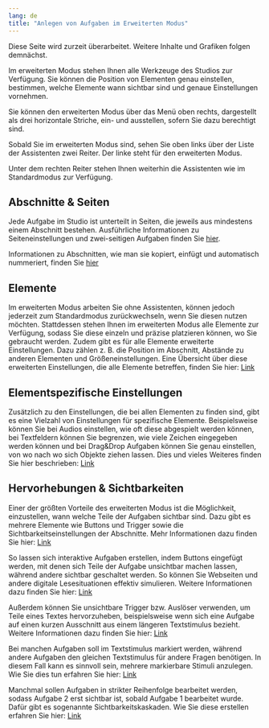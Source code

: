 ```yaml
---
lang: de
title: "Anlegen von Aufgaben im Erweiterten Modus"
---
```


::: {.callout-caution}
Diese Seite wird zurzeit überarbeitet. Weitere Inhalte und Grafiken folgen demnächst.
:::

Im erweiterten Modus stehen Ihnen alle Werkzeuge des Studios zur Verfügung. Sie können die Position von Elementen genau einstellen, bestimmen, welche Elemente wann sichtbar sind und genaue Einstellungen vornehmen.

Sie können den erweiterten Modus über das Menü oben rechts, dargestellt als drei horizontale Striche, ein- und ausstellen, sofern Sie dazu berechtigt sind.  

Sobald Sie im erweiterten Modus sind, sehen Sie oben links über der Liste der Assistenten zwei Reiter. Der linke steht für den erweiterten Modus.
 
Unter dem rechten Reiter stehen Ihnen weiterhin die Assistenten wie im Standardmodus zur Verfügung.

## Abschnitte & Seiten

Jede Aufgabe im Studio ist unterteilt in Seiten, die jeweils aus mindestens einem Abschnitt bestehen. Ausführliche Informationen zu Seiteneinstellungen und zwei-seitigen Aufgaben finden Sie [hier](Seiten/index.qmd).

Informationen zu Abschnitten, wie man sie kopiert, einfügt und automatisch nummeriert, finden Sie [hier](Abschnittseinstellungen/index.qmd)

## Elemente

Im erweiterten Modus arbeiten Sie ohne Assistenten, können jedoch jederzeit zum Standardmodus zurückwechseln, wenn Sie diesen nutzen möchten. Stattdessen stehen Ihnen im erweiterten Modus alle Elemente zur Verfügung, sodass Sie diese einzeln und präzise platzieren können, wo Sie gebraucht werden. Zudem gibt es für alle Elemente erweiterte Einstellungen. Dazu zählen z. B. die Position im Abschnitt, Abstände zu anderen Elementen und Größeneinstellungen. Eine Übersicht über diese erweiterten Einstellungen, die alle Elemente betreffen, finden Sie hier: [Link](Elementeinstellungen/index.qmd)

## Elementspezifische Einstellungen

Zusätzlich zu den Einstellungen, die bei allen Elementen zu finden sind, gibt es eine Vielzahl von Einstellungen für spezifische Elemente. Beispielsweise können Sie bei Audios einstellen, wie oft diese abgespielt werden können, bei Textfeldern können Sie begrenzen, wie viele Zeichen eingegeben werden können und bei Drag&Drop Aufgaben können Sie genau einstellen, von wo nach wo sich Objekte ziehen lassen. Dies und vieles Weiteres finden Sie hier beschrieben: [Link](Elemente/index.qmd)

## Hervorhebungen & Sichtbarkeiten

Einer der größten Vorteile des erweiterten Modus ist die Möglichkeit, einzustellen, wann welche Teile der Aufgaben sichtbar sind. Dazu gibt es mehrere Elemente wie Buttons und Trigger sowie die Sichtbarkeitseinstellungen der Abschnitte. Mehr Informationen dazu finden Sie hier: [Link](Hervorhebungen_Sichtbarkeiten/index.qmd)

So lassen sich interaktive Aufgaben erstellen, indem Buttons eingefügt werden, mit denen sich Teile der Aufgabe unsichtbar machen lassen, während andere sichtbar geschaltet werden. So können Sie Webseiten und andere digitale Lesesituationen effektiv simulieren. Weitere Informationen dazu finden Sie hier: [Link](Hervorhebungen_Sichtbarkeiten/Buttonverlinkung/index.qmd)

Außerdem können Sie unsichtbare Trigger bzw. Auslöser verwenden, um Teile eines Textes hervorzuheben, beispielsweise wenn sich eine Aufgabe auf einen kurzen Ausschnitt aus einem längeren Textstimulus bezieht. Weitere Informationen dazu finden Sie hier: [Link](Hervorhebungen_Sichtbarkeiten/Hervorhebung/index.qmd)

Bei manchen Aufgaben soll im Textstimulus markiert werden, während andere Aufgaben den gleichen Textstimulus für andere Fragen benötigen. In diesem Fall kann es sinnvoll sein, mehrere markierbare Stimuli anzulegen. Wie Sie dies tun erfahren Sie hier: [Link](Hervorhebungen_Sichtbarkeiten/Markieren/index.qmd)

Manchmal sollen Aufgaben in strikter Reihenfolge bearbeitet werden, sodass Aufgabe 2 erst sichtbar ist, sobald Aufgabe 1 bearbeitet wurde. Dafür gibt es sogenannte Sichtbarkeitskaskaden. Wie Sie diese erstellen erfahren Sie hier: [Link](Hervorhebungen_Sichtbarkeiten/Sichtbarkeitskaskaden/index.qmd)